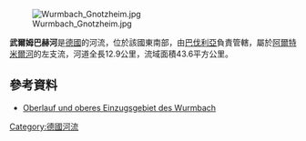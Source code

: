 {{No footnotes|time=2020-12-06T02:48:09+00:00}}
{{Coord|49|7|2.99|N|10|44|54.92|E|display=title}}
[[Image:Wurmbach_Gnotzheim.jpg|right]]

'''武爾姆巴赫河'''是[[德國|德國]]的河流，位於該國東南部，由[[巴伐利亞|巴伐利亞]]負責管轄，屬於[[阿爾特米爾河|阿爾特米爾河]]的左支流，河道全長12.9公里，流域面積43.6平方公里。

==參考資料==
* [http://geoportal.bayern.de/bayernatlas/?bgLayer=tk&X=5435565.33&Y=4405470.62&zoom=9&lang=de&topic=bvv&catalogNodes=122&layers=bf9ff4ed-62c7-4935-9318-d5251108acc3-layer-landkreise_kreisfreie_staedte_flaeche,bf9ff4ed-62c7-4935-9318-d5251108acc3-layer-gemeinden_verwaltungsgemeinschaften_gemeindefreie_gebiete_flaeche Oberlauf und oberes Einzugsgebiet des Wurmbach] {{Wayback|url=http://geoportal.bayern.de/bayernatlas/?bgLayer=tk&X=5435565.33&Y=4405470.62&zoom=9&lang=de&topic=bvv&catalogNodes=122&layers=bf9ff4ed-62c7-4935-9318-d5251108acc3-layer-landkreise_kreisfreie_staedte_flaeche,bf9ff4ed-62c7-4935-9318-d5251108acc3-layer-gemeinden_verwaltungsgemeinschaften_gemeindefreie_gebiete_flaeche |date=20160304084216 }}

{{Germany-geo-stub}}
[[Category:德國河流|Category:德國河流]]